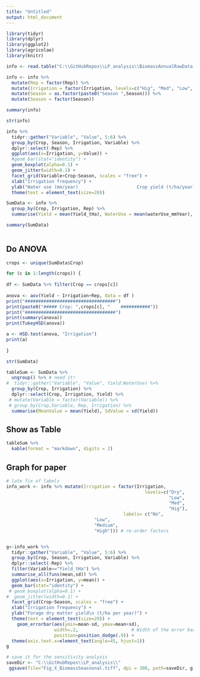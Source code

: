 ```yaml
---
title: "Untitled"
output: html_document
---
```

```r
library(tidyr)
library(dplyr)
library(ggplot2)
library(agricolae)
library(knitr)
```

```r
info <- read.table("C:\\GitHubRepos\\LP_analysis\\BiomassAnnualRawData.txt", header=TRUE)

info <- info %>%
  mutate(Rep = factor(Rep)) %>%
  mutate(Irrigation = factor(Irrigation, levels=c("Hig", "Med", "Low", "Dry"))) %>%
  mutate(Season = as.factor(paste0("Season ",Season))) %>%
  mutate(Season = factor(Season))

summary(info)
```

```r
str(info)
```

```r

info %>%
  tidyr::gather("Variable", "Value", 5:6) %>%
  group_by(Crop, Season, Irrigation, Variable) %>%
  dplyr::select(-Rep) %>%
  ggplot(aes(x=Irrigation, y=Value)) +
  #geom_bar(stat="identity") + 
  geom_boxplot(alpha=0.1) +
  geom_jitter(width=0.1) +
  facet_grid(Variable+Crop~Season, scales = "free") +
  xlab("Irrigation frequency") +
  ylab("Water use (mm/year)                      Crop yield (t/ha/year)") +
  theme(text = element_text(size=20))
```

```r

SumData <- info %>%
  group_by(Crop, Irrigation, Rep) %>%
  summarise(Yield = mean(Yield_tHa), WaterUse = mean(waterUse_mmYear), WUE=Yield*1000/WaterUse) 

summary(SumData)
  
```

## Do ANOVA

```r

crops <- unique(SumData$Crop)

for (c in 1:length(crops)) {
  
df <- SumData %>% filter(Crop == crops[c])
  
anova <- aov(Yield ~ Irrigation+Rep, data = df )
print("##################################")
print(paste0("##### Crop: ",crops[c], "    ###########"))
print("##################################")
print(summary(anova))
print(TukeyHSD(anova))

a <- HSD.test(anova, "Irrigation")
print(a)
  
}

```

```r

str(SumData)

tableSum <- SumData %>%
  ungroup() %>% # need it!
#  tidyr::gather("Variable", "Value", Yield:WaterUse) %>%
  group_by(Crop, Irrigation) %>%
  dplyr::select(Crop, Irrigation, Yield) %>%
 # mutate(Variable = factor(Variable)) %>%
 # group_by(Crop,Variable, Rep, Irrigation) %>%
  summarise(MeanValue = mean(Yield), SdValue = sd(Yield))


```

## Show as Table

```r
tableSum %>%
  kable(format = "markdown", digits = 2)
```

## Graph for paper

```r

# late fix of labels
info_work <- info %>% mutate(Irrigation = factor(Irrigation, 
                                                    levels=c("Dry", 
                                                             "Low",
                                                             "Med",
                                                             "Hig"),
                                            labels= c("No",
                                 "Low",
                                 "Medium", 
                                 "High"))) # re-order factors


g<-info_work %>%
  tidyr::gather("Variable", "Value", 5:6) %>%
  group_by(Crop, Season, Irrigation, Variable) %>%
  dplyr::select(-Rep) %>%
  filter(Variable=="Yield_tHa") %>%
  summarise_all(funs(mean,sd)) %>%
  ggplot(aes(x=Irrigation, y=mean)) +
  geom_bar(stat="identity") + 
 # geom_boxplot(alpha=0.1) +
#  geom_jitter(width=0.1) +
  facet_grid(Crop~Season, scales = "free") +
  xlab("Irrigation frequency") +
  ylab("Forage dry matter yield\n (t/ha per year)") +
  theme(text = element_text(size=20)) +
    geom_errorbar(aes(ymin=mean-sd, ymax=mean+sd),
                  width=.2,                    # Width of the error bars
                  position=position_dodge(.9)) +
  theme(axis.text.x=element_text(angle=45, hjust=1))
g

# save it for the sensitivity analysis
saveDir <- "C:\\GitHubRepos\\LP_analysis\\"
 ggsave(file="Fig_X_BiomassSeasnonal.tiff", dpi = 300, path=saveDir, g)
```

